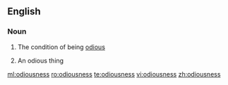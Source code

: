 ==English==

===Noun===
{{en-noun|~|es}}

# {{context|uncountable|lang=en}} The condition of being [[odious]]
# {{context|countable|lang=en}} An odious thing

[[ml:odiousness]]
[[ro:odiousness]]
[[te:odiousness]]
[[vi:odiousness]]
[[zh:odiousness]]